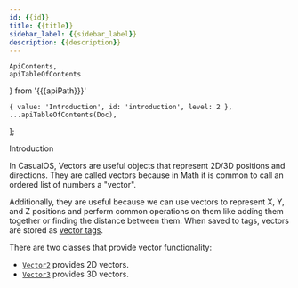 ```yaml
---
id: {{id}}
title: {{title}}
sidebar_label: {{sidebar_label}}
description: {{description}}
---
```


    ApiContents,
    apiTableOfContents
} from '{{{apiPath}}}'

    { value: 'Introduction', id: 'introduction', level: 2 },
    ...apiTableOfContents(Doc),
];

<Heading as='h2' id='introduction'>Introduction</Heading>

In CasualOS, Vectors are useful objects that represent 2D/3D positions and directions.
They are called vectors because in Math it is common to call an ordered list of numbers a "vector".

Additionally, they are useful because we can use vectors to represent X, Y, and Z positions and perform common operations on them like adding them together or finding the distance between them.
When saved to tags, vectors are stored as [vector tags](/tags#vector-tags).

There are two classes that provide vector functionality:

-   [`Vector2`](#Vector2) provides 2D vectors.
-   [`Vector3`](#Vector3) provides 3D vectors.

<ApiContents doc={Doc} />